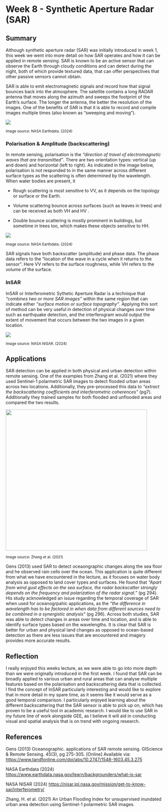 # Week 8 - Synthetic Aperture Radar (SAR)

## Summary

Although synthetic aperture radar (SAR) was initially introduced in week 1, this week we went into more detail on how SAR operates and how it can be applied in remote sensing. SAR is known to be an active sensor that can observe the Earth through cloudy conditions and can detect during the night, both of which provide textured data, that can offer perspectives that other passive sensors cannot obtain.

SAR is able to emit electromagnetic signals and record how that signal bounces back into the atmosphere. The satellite contains a long RADAR antenna that moves along the azimuth and sweeps the footprint of the Earth's surface. The longer the antenna, the better the resolution of the images. One of the benefits of SAR is that it is able to record and compile images multiple times (also known as "sweeping and moving").

![](https://www.earthdata.nasa.gov/s3fs-public/styles/medium_half_480px_/public/imported/SARticle_first-fig_redone-06.jpg?VersionId=Oc59ejSEg0DdN.udlvhzAUKHVi79B5PJ&itok=eJGVoIOW){fig-align="center"}

~Image source: NASA\ Earthdata. (2024)~

### Polarisation & Amplitude (backscattering)

In remote sensing, polarisation is the *"direction of travel of electromagnetic waves that are transmitted"*. There are two orientation types: vertical (up and down) and horizontal (left to right). As indicated in the image below, polarisation is not responded to in the same manner across different surface types as the scattering is often determined by the wavelength. When water bodies are present, it

-   Rough scattering is most sensitive to VV, as it depends on the topology or surface or the Earth.

-   Volume scattering bounce across surfaces (such as leaves in trees) and can be received as both VH and HV .

-   Double bounce scattering is mostly prominent in buildings, but sometime in trees too, which makes these objects sensitive to HH.

![](https://www.earthdata.nasa.gov/s3fs-public/imported/SARPolarization.jpg?VersionId=mSa4j.XwWY8P_9Y0fxw9Ycp0FjGxLDaY){fig-align="center"}

~Image source: NASA\ Earthdata. (2024)~

SAR signals have both backscatter (amplitude) and phase data. The phase data refers to the "location of the wave in a cycle when it returns to the sensor". Here VV refers to the surface roughness, while VH refers to the volume of the surface.

### InSAR

InSAR or Interferometric Sythetic Aperture Radar is a technique that *"combines two or more SAR images"* within the same region that can indicate either *"surface motion or surface topography"*. Applying this sort of method can be very useful in detection of physical changes over time such as earthquake detection, and the interferogram would output the extent of movement that occurs between the two images in a given location.

![](https://nisar.jpl.nasa.gov/internal_resources/344){fig-align="center"}

~Image source: NASA\ NISAR. (2024)~

## Applications

SAR detection can be applied in both physical and urban detection within remote sensing. One of the examples from Zhang et al. (2021) where they used Sentinel-1 polarmetric SAR images to detect flooded urban areas across two locations. Additionally, they pre-processed this data to *"extract the backscattering coefficients and interferometric coherences"* (pg7). Additionally they trained samples for both flooded and unflooded areas and compared the two results.

![](images/12EA5E3C-C691-4F0E-B6DD-87B337CBBA65_1_201_a.jpeg){fig-align="center" width="453"}

~Image source: Zhang\ et\ al. (2021)~

Gens (2013) used SAR to detect oceaongraphic changes along the sea floor and he observed rain cells over the ocean. This application is quite different from what we have encountered in the lecture, as it focuses on water body analysis as opposed to land cover types and surfaces. He found that *"Apart from wind gust effects on the sea surface, the radar backscatter strongly depends on the frequency and polarization of the radar signal."* (pg 294). His study acknowledged an issue regarding the temporal coverage of SAR when used for oceanogrpahic applications, as the *"the difference in wavelength has to be factored in when data from different sources need to be combined in a synergistic analysis"* (pg 296). Across both studies, SAR was able to detect changes in areas over time and location, and is able to identify surface types based on the wavelengths. It is clear that SAR is better for urban and physical land changes as opposed to ocean-based detection as there are less issues that are encountered and imagery provides more accurate results.

## Reflection

I really enjoyed this weeks lecture, as we were able to go into more depth than we were originally introduced in the first week. I found that SAR can be broadly applied to various urban and rural areas that can analyse multiple features based on the polarisation and backscattering data that is collected. I find the concept of InSAR particularly interesting and would like to explore that in more detail in my spare time, as it seems like it would serve as a good temporal comparison. I particularly enjoyed learning about the different backscattering that the SAR sensor is able to pick up on, which has proven to be a useful tool in academic research. I would like to use SAR in my future line of work alongside GEE, as I believe it will aid in conducting visual and spatial analysis that is on trend with ongoing research.

## References

Gens (2013) Oceanographic. applications of SAR remote sensing. GIScience & Remote Sensing. 45(3), pg 275-305. \[Online\] Available via: <https://www.tandfonline.com/doi/abs/10.2747/1548-1603.45.3.275>

NASA Earthdata (2024) <https://www.earthdata.nasa.gov/learn/backgrounders/what-is-sar>

NASA NISAR (2024) <https://nisar.jpl.nasa.gov/mission/get-to-know-sar/interferometry/>

Zhang, H. et al. (2021) An Urban Flooding Index for unsupervised inundated urban area detection using Sentinel-1 polarmetric SAR images.
